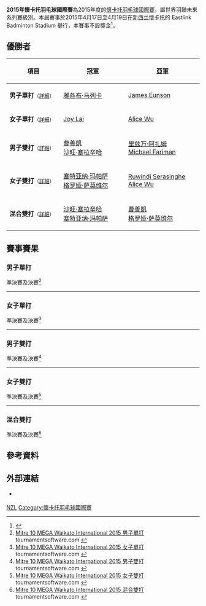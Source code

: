 {{noteTA|G1=Badminton}}
{{infobox badminton event
|name           = 2015年懷卡托羽毛球國際賽
|image          = 
|size           = 
|caption        =
|dates          = 2015年4月17日－4月19日
|number_edition = 
|level          = 4C
|prize_money    = 不設獎金
|location       = {{NZL}}[[懷卡托|懷卡托]]
|venue          = Eastlink Badminton Stadium
|previous       = 2008年懷卡托羽毛球國際賽
|next           = 2016年懷卡托羽毛球國際賽
}}
'''2015年懷卡托羽毛球國際賽'''為2015年度的[[懷卡托羽毛球國際賽|懷卡托羽毛球國際賽]]，屬世界羽聯未來系列賽級別。本屆賽事於2015年4月17日至4月19日在[[新西兰|新西兰]][[懷卡托|懷卡托]]的 Eastlink Badminton Stadium 舉行，本賽事不設獎金<ref>{{cite web|title=Tournament Prospectus -  Mitre 10 MEGA Waikato International|url=http://www.bwfbadminton.org/file.aspx?id=618433&dl=1|publisher=BWF|accessdate=2015-11-01|archive-date=2015-05-01|archive-url=https://web.archive.org/web/20150501234015/http://bwfbadminton.org/file.aspx?id=618433&dl=1|dead-url=no}}{{en}}</ref>。

== 優勝者 ==
{| class=wikitable style="font-size:small"
!width="200"|項目
!width="250"|冠軍
!width="250"|亞軍
|-
|'''男子單打'''<small>（[[#男子單打|詳細]]）</small>
|{{flagicon|RSA}} [[雅各布·马列卡|雅各布·马列卡]]
|{{flagicon|AUS}} [[James_Eunson|James Eunson]]
|-
|'''女子單打'''<small>（[[#女子單打|詳細]]）</small>
|{{flagicon|AUS}} [[Joy_Lai|Joy Lai]]
|{{flagicon|AUS}} [[Alice_Wu|Alice Wu]]
|-
|'''男子雙打'''<small>（[[#男子雙打|詳細]]）</small>
|{{flagicon|AUS}} [[曹善凱|曹善凱]]<br/>{{flagicon|AUS}} [[沙旺·塞拉辛哈|沙旺·塞拉辛哈]]
|{{flagicon|PAK}} [[里兹万·阿扎姆|里兹万·阿扎姆]]<br/>{{flagicon|AUS}} [[Michael_Fariman|Michael Fariman]]
|-
|'''女子雙打'''<small>（[[#女子雙打|詳細]]）</small>
|{{flagicon|AUS}} [[塞特亚纳·玛帕萨|塞特亚纳·玛帕萨]]<br/>{{flagicon|AUS}} [[格罗娅·萨莫维尔|格罗娅·萨莫维尔]]
|{{flagicon|AUS}} [[Ruwindi_Serasinghe|Ruwindi Serasinghe]]<br/>{{flagicon|AUS}} [[Alice_Wu|Alice Wu]]
|-
|'''混合雙打'''<small>（[[#混合雙打|詳細]]）</small>
|{{flagicon|AUS}} [[沙旺·塞拉辛哈|沙旺·塞拉辛哈]]<br/>{{flagicon|AUS}} [[塞特亚纳·玛帕萨|塞特亚纳·玛帕萨]]
|{{flagicon|AUS}} [[曹善凱|曹善凱]]<br/>{{flagicon|AUS}} [[格罗娅·萨莫维尔|格罗娅·萨莫维尔]]
|}

== 賽事賽果 ==
=== 男子單打 ===
;準決賽及決賽<ref name="MS">[https://bwf.tournamentsoftware.com/sport/draw.aspx?id=1950BC67-81C1-4BAA-9F80-75128845119E&draw=1 Mitre 10 MEGA Waikato International 2015 男子單打] tournamentsoftware.com {{en}}</ref>
{{4TeamBracket-Tennis3-v2
| team-width=200
| RD1-seed1=1
| RD1-team1='''{{flagicon|RSA}} [[雅各布·马列卡|雅各布·马列卡]]
| RD1-score1-1='''21
| RD1-score1-2='''21
| RD1-score1-3=
| RD1-seed2=8
| RD1-team2={{flagicon|NZL}} [[Dylan_Soedjasa|Dylan Soedjasa]]
| RD1-score2-1=16
| RD1-score2-2=18
| RD1-score2-3=

| RD1-seed3=4
| RD1-team3={{flagicon|INA}} [[Nathaniel_Ernestan_Sulistyo|Nathaniel Ernestan Sulistyo]]
| RD1-score3-1=13
| RD1-score3-2=15
| RD1-score3-3=
| RD1-seed4=
| RD1-team4='''{{flagicon|AUS}} [[James_Eunson|James Eunson]]
| RD1-score4-1='''21
| RD1-score4-2='''21
| RD1-score4-3=

| RD2-seed1=1
| RD2-team1='''{{flagicon|RSA}} [[雅各布·马列卡|雅各布·马列卡]]
| RD2-score1-1='''22
| RD2-score1-2=19
| RD2-score1-3='''22
| RD2-seed2=
| RD2-team2={{flagicon|AUS}} [[James_Eunson|James Eunson]]
| RD2-score2-1=20
| RD2-score2-2='''21
| RD2-score2-3=20
}}
----

=== 女子單打 ===
;準決賽及決賽<ref name="WS">[https://bwf.tournamentsoftware.com/sport/draw.aspx?id=1950BC67-81C1-4BAA-9F80-75128845119E&draw=2 Mitre 10 MEGA Waikato International 2015 女子單打] {{Wayback|url=https://bwf.tournamentsoftware.com/sport/draw.aspx?id=1950BC67-81C1-4BAA-9F80-75128845119E&draw=2 |date=20210130124729 }} tournamentsoftware.com {{en}}</ref>
{{4TeamBracket-Tennis3-v2
| team-width=200
| RD1-seed1=1
| RD1-team1='''{{flagicon|AUS}} [[Joy_Lai|Joy Lai]]
| RD1-score1-1='''21
| RD1-score1-2='''21
| RD1-score1-3=
| RD1-seed2=
| RD1-team2={{flagicon|NZL}} [[Deborah_Yin|Deborah Yin]]
| RD1-score2-1=19
| RD1-score2-2=9
| RD1-score2-3=

| RD1-seed3=3
| RD1-team3='''{{flagicon|AUS}} [[Alice_Wu|Alice Wu]]
| RD1-score3-1='''21
| RD1-score3-2=18
| RD1-score3-3='''21
| RD1-seed4=
| RD1-team4={{flagicon|NZL}} [[Vicki_Copeland|Vicki Copeland]]
| RD1-score4-1=18
| RD1-score4-2='''21
| RD1-score4-3=10

| RD2-seed1=1
| RD2-team1='''{{flagicon|AUS}} [[Joy_Lai|Joy Lai]]
| RD2-score1-1='''21
| RD2-score1-2=18
| RD2-score1-3='''21
| RD2-seed2=3
| RD2-team2={{flagicon|AUS}} [[Alice_Wu|Alice Wu]]
| RD2-score2-1=18
| RD2-score2-2='''21
| RD2-score2-3=17
}}
----

=== 男子雙打 ===
;準決賽及決賽<ref name="MD">[https://bwf.tournamentsoftware.com/sport/draw.aspx?id=1950BC67-81C1-4BAA-9F80-75128845119E&draw=3 Mitre 10 MEGA Waikato International 2015 男子雙打] {{Wayback|url=https://bwf.tournamentsoftware.com/sport/draw.aspx?id=1950BC67-81C1-4BAA-9F80-75128845119E&draw=3 |date=20210131175850 }} tournamentsoftware.com {{en}}</ref>
{{4TeamBracket-Tennis3-v2
| team-width=200
| RD1-seed1=1
| RD1-team1='''{{flagicon|AUS}} [[曹善凱|曹善凱]]<br/> {{flagicon|AUS}} [[沙旺·塞拉辛哈|沙旺·塞拉辛哈]]
| RD1-score1-1='''21
| RD1-score1-2='''21
| RD1-score1-3=
| RD1-seed2=3
| RD1-team2={{flagicon|NZL}} [[Jonathan_Curtin|Jonathan Curtin]]<br/> {{flagicon|NZL}} [[Dhanny_Oud|Dhanny Oud]]
| RD1-score2-1=16
| RD1-score2-2=11
| RD1-score2-3=

| RD1-seed3=
| RD1-team3='''{{flagicon|PAK}} [[里兹万·阿扎姆|里兹万·阿扎姆]]<br/> {{flagicon|AUS}} [[Michael_Fariman|Michael Fariman]]
| RD1-score3-1='''21
| RD1-score3-2='''21
| RD1-score3-3=
| RD1-seed4=
| RD1-team4={{nowrap|{{flagicon|INA}} [[Kaizar_Bobby_Alexander|Kaizar Bobby Alexander]]<br/> {{flagicon|INA}} [[Nathaniel_Ernestan_Sulistyo|Nathaniel Ernestan Sulistyo]]}}
| RD1-score4-1=9
| RD1-score4-2=9
| RD1-score4-3=

| RD2-seed1=1
| RD2-team1='''{{flagicon|AUS}} [[曹善凱|曹善凱]]<br/> {{flagicon|AUS}} [[沙旺·塞拉辛哈|沙旺·塞拉辛哈]]
| RD2-score1-1='''21
| RD2-score1-2='''21
| RD2-score1-3=
| RD2-seed2=
| RD2-team2={{flagicon|PAK}} [[里兹万·阿扎姆|里兹万·阿扎姆]]<br/> {{flagicon|AUS}} [[Michael_Fariman|Michael Fariman]]
| RD2-score2-1=16
| RD2-score2-2=15
| RD2-score2-3=
}}
----

=== 女子雙打 ===
;準決賽及決賽<ref name="WD">[https://bwf.tournamentsoftware.com/sport/draw.aspx?id=1950BC67-81C1-4BAA-9F80-75128845119E&draw=4 Mitre 10 MEGA Waikato International 2015 女子雙打] {{Wayback|url=https://bwf.tournamentsoftware.com/sport/draw.aspx?id=1950BC67-81C1-4BAA-9F80-75128845119E&draw=4 |date=20210131131413 }} tournamentsoftware.com {{en}}</ref>
{{4TeamBracket-Tennis3-v2
| team-width=200
| RD1-seed1=
| RD1-team1={{flagicon|NZL}} [[Alyse_Derby|Alyse Derby]]<br/> {{flagicon|NZL}} [[Rebecca_Goddard|Rebecca Goddard]]
| RD1-score1-1=12
| RD1-score1-2='''21
| RD1-score1-3=18
| RD1-seed2=
| RD1-team2='''{{flagicon|AUS}} [[Ruwindi_Serasinghe|Ruwindi Serasinghe]]<br/> {{flagicon|AUS}} [[Alice_Wu|Alice Wu]]
| RD1-score2-1='''21
| RD1-score2-2=17
| RD1-score2-3='''21

| RD1-seed3=
| RD1-team3={{flagicon|NZL}} [[Felicity_Leydon-Davis|Felicity Leydon-Davis]]<br/> {{flagicon|NZL}} [[Danielle_Tahuri|Danielle Tahuri]]
| RD1-score3-1=9
| RD1-score3-2=7
| RD1-score3-3=
| RD1-seed4=
| RD1-team4='''{{flagicon|AUS}} [[塞特亚纳·玛帕萨|塞特亚纳·玛帕萨]]<br/> {{flagicon|AUS}} [[格罗娅·萨莫维尔|格罗娅·萨莫维尔]]
| RD1-score4-1='''21
| RD1-score4-2='''21
| RD1-score4-3=

| RD2-seed1=
| RD2-team1={{flagicon|AUS}} [[Ruwindi_Serasinghe|Ruwindi Serasinghe]]<br/> {{flagicon|AUS}} [[Alice_Wu|Alice Wu]]
| RD2-score1-1=13
| RD2-score1-2=10
| RD2-score1-3=
| RD2-seed2=
| RD2-team2='''{{flagicon|AUS}} [[塞特亚纳·玛帕萨|塞特亚纳·玛帕萨]]<br/> {{flagicon|AUS}} [[格罗娅·萨莫维尔|格罗娅·萨莫维尔]]
| RD2-score2-1='''21
| RD2-score2-2='''21
| RD2-score2-3=
}}
----

=== 混合雙打 ===
;準決賽及決賽<ref name="XD">[https://bwf.tournamentsoftware.com/sport/draw.aspx?id=1950BC67-81C1-4BAA-9F80-75128845119E&draw=5 Mitre 10 MEGA Waikato International 2015 混合雙打] {{Wayback|url=https://bwf.tournamentsoftware.com/sport/draw.aspx?id=1950BC67-81C1-4BAA-9F80-75128845119E&draw=5 |date=20210131175805 }} tournamentsoftware.com {{en}}</ref>
{{4TeamBracket-Tennis3-v2
| team-width=200
| RD1-seed1=1
| RD1-team1='''{{flagicon|AUS}} [[沙旺·塞拉辛哈|沙旺·塞拉辛哈]]<br/> {{flagicon|AUS}} [[塞特亚纳·玛帕萨|塞特亚纳·玛帕萨]]
| RD1-score1-1='''21
| RD1-score1-2='''21
| RD1-score1-3=
| RD1-seed2=
| RD1-team2={{flagicon|AUS}} [[James_Eunson|James Eunson]]<br/> {{flagicon|AUS}} [[Alice_Wu|Alice Wu]]
| RD1-score2-1=12
| RD1-score2-2=15
| RD1-score2-3=

| RD1-seed3=4
| RD1-team3='''{{flagicon|AUS}} [[曹善凱|曹善凱]]<br/> {{flagicon|AUS}} [[格罗娅·萨莫维尔|格罗娅·萨莫维尔]]
| RD1-score3-1='''21
| RD1-score3-2=18
| RD1-score3-3='''21
| RD1-seed4=
| RD1-team4={{flagicon|AUS}} [[Daniel_Guda|Daniel Guda]]<br/> {{flagicon|AUS}} [[Joy_Lai|Joy Lai]]
| RD1-score4-1=16
| RD1-score4-2='''21
| RD1-score4-3=13

| RD2-seed1=1
| RD2-team1='''{{flagicon|AUS}} [[沙旺·塞拉辛哈|沙旺·塞拉辛哈]]<br/> {{flagicon|AUS}} [[塞特亚纳·玛帕萨|塞特亚纳·玛帕萨]]
| RD2-score1-1='''21
| RD2-score1-2='''21
| RD2-score1-3=
| RD2-seed2=4
| RD2-team2={{flagicon|AUS}} [[曹善凱|曹善凱]]<br/> {{flagicon|AUS}} [[格罗娅·萨莫维尔|格罗娅·萨莫维尔]]
| RD2-score2-1=13
| RD2-score2-2=17
| RD2-score2-3=
}}

== 參考資料 ==
{{Reflist}}

==外部連結==
*{{official|http://www.waikatobadminton.co.nz}} {{en}}

[[Category:2015年世界羽聯未來系列賽|NZL]]
[[Category:懷卡托羽毛球國際賽|Category:懷卡托羽毛球國際賽]]
